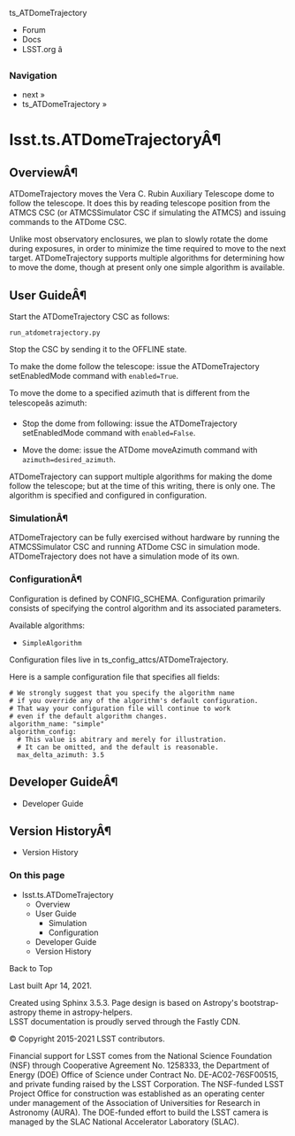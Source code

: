 ts_ATDomeTrajectory

  * Forum
  * Docs
  * LSST.org â



### Navigation

  * next » 
  * ts_ATDomeTrajectory » 



# lsst.ts.ATDomeTrajectoryÂ¶

## OverviewÂ¶

ATDomeTrajectory moves the Vera C. Rubin Auxiliary Telescope dome to follow the telescope. It does this by reading telescope position from the ATMCS CSC (or ATMCSSimulator CSC if simulating the ATMCS) and issuing commands to the ATDome CSC.

Unlike most observatory enclosures, we plan to slowly rotate the dome during exposures, in order to minimize the time required to move to the next target. ATDomeTrajectory supports multiple algorithms for determining how to move the dome, though at present only one simple algorithm is available.

## User GuideÂ¶

Start the ATDomeTrajectory CSC as follows:
    
    
    run_atdometrajectory.py
    

Stop the CSC by sending it to the OFFLINE state.

To make the dome follow the telescope: issue the ATDomeTrajectory setEnabledMode command with `enabled=True`.

To move the dome to a specified azimuth that is different from the telescopeâs azimuth:

  * Stop the dome from following: issue the ATDomeTrajectory setEnabledMode command with `enabled=False`.

  * Move the dome: issue the ATDome moveAzimuth command with `azimuth=desired_azimuth`.




ATDomeTrajectory can support multiple algorithms for making the dome follow the telescope; but at the time of this writing, there is only one. The algorithm is specified and configured in configuration.

### SimulationÂ¶

ATDomeTrajectory can be fully exercised without hardware by running the ATMCSSimulator CSC and running ATDome CSC in simulation mode. ATDomeTrajectory does not have a simulation mode of its own.

### ConfigurationÂ¶

Configuration is defined by CONFIG_SCHEMA. Configuration primarily consists of specifying the control algorithm and its associated parameters.

Available algorithms:

  * `SimpleAlgorithm`




Configuration files live in ts_config_attcs/ATDomeTrajectory.

Here is a sample configuration file that specifies all fields:
    
    
    # We strongly suggest that you specify the algorithm name
    # if you override any of the algorithm's default configuration.
    # That way your configuration file will continue to work
    # even if the default algorithm changes.
    algorithm_name: "simple"
    algorithm_config:
      # This value is abitrary and merely for illustration.
      # It can be omitted, and the default is reasonable.
      max_delta_azimuth: 3.5
    

## Developer GuideÂ¶

  * Developer Guide



## Version HistoryÂ¶

  * Version History



### On this page

  * lsst.ts.ATDomeTrajectory
    * Overview
    * User Guide
      * Simulation
      * Configuration
    * Developer Guide
    * Version History



Back to Top

Last built Apr 14, 2021. 

Created using Sphinx 3.5.3. Page design is based on Astropy's bootstrap-astropy theme in astropy-helpers.   
LSST documentation is proudly served through the Fastly CDN. 

© Copyright 2015-2021 LSST contributors.  


Financial support for LSST comes from the National Science Foundation (NSF) through Cooperative Agreement No. 1258333, the Department of Energy (DOE) Office of Science under Contract No. DE-AC02-76SF00515, and private funding raised by the LSST Corporation. The NSF-funded LSST Project Office for construction was established as an operating center under management of the Association of Universities for Research in Astronomy (AURA). The DOE-funded effort to build the LSST camera is managed by the SLAC National Accelerator Laboratory (SLAC). 
